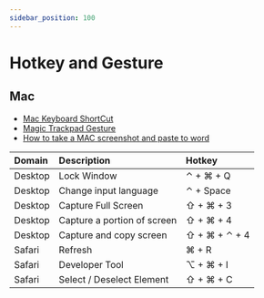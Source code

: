 ```yaml
---
sidebar_position: 100
---
```


# Hotkey and Gesture

## Mac

- [Mac Keyboard ShortCut](https://support.apple.com/en-hk/HT201236)
- [Magic Trackpad Gesture](https://support.apple.com/en-hk/102482)
- [How to take a MAC screenshot and paste to word](https://discussions.apple.com/thread/6589669?sortBy=best)

|**Domain** |**Description**             |**Hotkey**                                                                   |
|:----------|:---------------------------|:----------------------------------------------------------------------------|
|Desktop    |Lock Window                 |<Hotkey>⌃</Hotkey> + <Hotkey>⌘</Hotkey> + <Hotkey>Q</Hotkey>    |
|Desktop    |Change input language       |<Hotkey>⌃</Hotkey> + <Hotkey>Space</Hotkey>                             |
|Desktop    |Capture Full Screen         |<Hotkey>⇧</Hotkey> + <Hotkey>⌘</Hotkey> + <Hotkey>3</Hotkey>   |
|Desktop    |Capture a portion of screen |<Hotkey>⇧</Hotkey> + <Hotkey>⌘</Hotkey> + <Hotkey>4</Hotkey>   |
|Desktop    |Capture and copy screen     |<Hotkey>⇧</Hotkey> + <Hotkey>⌘</Hotkey> + <Hotkey>⌃</Hotkey> + <Hotkey>4</Hotkey><br/>|
|Safari     |Refresh                     |<Hotkey>⌘</Hotkey> + <Hotkey>R</Hotkey>                              |
|Safari     |Developer Tool              |<Hotkey>⌥</Hotkey> + <Hotkey>⌘</Hotkey> + <Hotkey>I</Hotkey>  |
|Safari     |Select / Deselect Element   |<Hotkey>⇧</Hotkey> + <Hotkey>⌘</Hotkey> + <Hotkey>C</Hotkey>   |